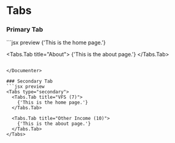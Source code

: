 
# Tabs

### Primary Tab
<Documenter component={Tabs}>
```jsx preview
<Tabs>
  <Tabs.Tab title="Home">
    {'This is the home page.'}
  </Tabs.Tab>

  <Tabs.Tab title="About">
    {'This is the about page.'}
  </Tabs.Tab>
</Tabs>
```

</Documenter>

### Secondary Tab
```jsx preview
<Tabs type="secondary"> 
  <Tabs.Tab title="VFS (7)">
    {'This is the home page.'}
  </Tabs.Tab>

  <Tabs.Tab title="Other Income (10)">
    {'This is the about page.'}
  </Tabs.Tab>
</Tabs>
```
